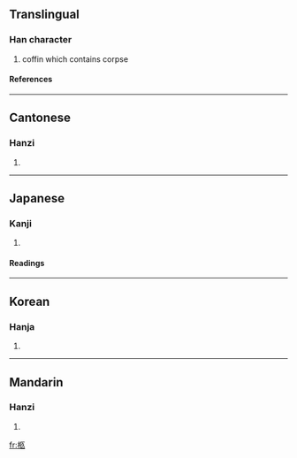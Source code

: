 {{see|柾}}

==Translingual==
===Han character===
{{Han char|rn=75|rad=木|as=05|sn=9|four=4191<sub>8</sub>|canj=木尸弓人 (DSNO)}}
# coffin which contains corpse
====References====
{{Han ref|kx=0520.140|dkj=14650|dj=0908.090|hdz=21180.070|uh=67E9|ud=26601|bh=AC5E|bd=44126}}

----
==Cantonese==
===Hanzi===
{{yue-hanzi|jyut=|y=gau6}}
# {{defn|Cantonese}}

----
==Japanese==
===Kanji===
{{ja-kanji|grade=|rs=木05}}
# {{defn|Japanese}} 
====Readings====
{{ja-readings|on=[[きゅう]] (kyū)|kun=[[ひつぎ]] (hitsugi)}}

----
==Korean==
===Hanja===
{{ko-hanja|hangeul=구|eumhun=|rv=gu|mr=ku|y=kwu}}
# {{defn|Korean}}

----
==Mandarin==
===Hanzi===
{{cmn-hanzi|pin=[[jiù]] (jiu4)|wg=chiu<sup>4</sup>}}
# {{defn|Mandarin}}

[[fr:柩]]